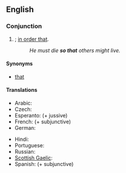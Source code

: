 ==English==

===Conjunction===
{{en-conj|pos=[[so]] [[that]]}}

# {{non-gloss definition|Indicates purpose}}; [[in order that]].
#: ''He must die '''so that''' others might live.''

====Synonyms====
* {{sense|in order that}} [[that#Conjunction|that]] {{i|conjunction}}

====Translations====
{{trans-top|in order to}}
* Arabic: {{t|ar|حتى|tr=Hattaa}}
* Czech: {{t+|cs|aby}}
* Esperanto: {{t|eo|por ke}} (+ jussive)
* French: {{t+|fr|pour que}} (+ subjunctive)
* German: {{t+|de|sodass}}
{{trans-mid}}
* Hindi: {{t-|hi|ताकि|tr=tāki|xs=Hindi}}
* Portuguese: {{t-|pt|para que|n}}
* Russian: {{t+|ru|чтобы|tr=čtóby}} {{qualifier|read: štóby}}
* [[Scottish Gaelic]]: {{t-|gd|air chor 's gu|xs=Scottish Gaelic}}
* Spanish: {{t|es|para que}} (+ subjunctive)
{{trans-bottom}}